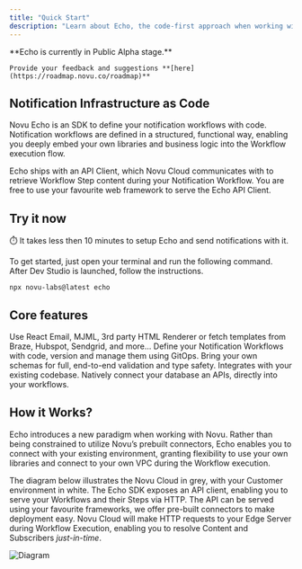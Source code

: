 ```yaml
---
title: "Quick Start"
description: "Learn about Echo, the code-first approach when working with Novu."
---
```



<Note>
    **Echo is currently in Public Alpha stage.**

    Provide your feedback and suggestions **[here](https://roadmap.novu.co/roadmap)**
</Note>

<EchoTerminal />

## Notification Infrastructure as Code

Novu Echo is an SDK to define your notification workflows with code. Notification workflows are defined in a structured, functional way, enabling you deeply embed your own libraries and business logic into the Workflow execution flow.

Echo ships with an API Client, which Novu Cloud communicates with to retrieve Workflow Step content during your Notification Workflow. You are free to use your favourite web framework to serve the Echo API Client.

## Try it now

<Tip>
    ⏱️ It takes less then 10 minutes to setup Echo and send notifications with it.
</Tip>

To get started, just open your terminal and run the following command. After Dev Studio is launched, follow the instructions.

```shell
npx novu-labs@latest echo
```

## Core features

<CardGroup cols={2}>
    <Card title="Integrations" icon="gear" href={'/echo/integrations'}>
        Use React Email, MJML, 3rd party HTML Renderer or fetch templates from Braze, Hubspot, Sendgrid, and more...
    </Card>
    <Card title="GitOps" icon="github">
        Define your Notification Workflows with code, version and manage them using GitOps.
    </Card>
    <Card title="Type-safety" icon="shield">
        Bring your own schemas for full, end-to-end validation and type safety.
    </Card>
    <Card title="Bring Your Own Code" icon="code">
        Integrates with your existing codebase. Natively connect your database an APIs, directly into your workflows.
    </Card>
</CardGroup>

## How it Works?

Echo introduces a new paradigm when working with Novu. Rather than being constrained to utilize Novu’s prebuilt connectors, Echo enables you to connect with your existing environment, granting flexibility to use your own libraries and connect to your own VPC during the Workflow execution.

The diagram below illustrates the Novu Cloud in grey, with your Customer environment in white. The Echo SDK exposes an API client, enabling you to serve your Workflows and their Steps via HTTP. The API can be served using your favourite frameworks, we offer pre-built connectors to make deployment easy. Novu Cloud will make HTTP requests to your Edge Server during Workflow Execution, enabling you to resolve Content and Subscribers *just-in-time*.

![Diagram](/images/echo/diagram.png)

